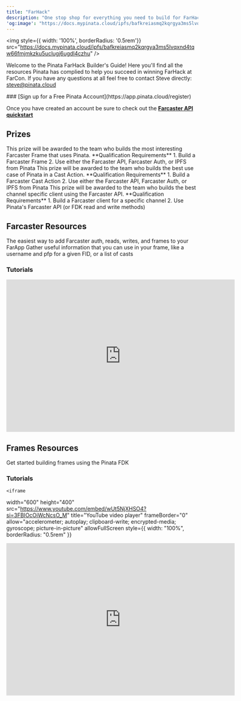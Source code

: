 ```yaml
---
title: "FarHack"
description: "One stop shop for everything you need to build for FarHack with Pinata"
'og:image': "https://docs.mypinata.cloud/ipfs/bafkreiasmq2kqrgya3ms5lvqxnd4tqw66fmjmkzku5uclugj6ugdl4czhu?filename=og.png"
---
```


<img style={{ width: '100%', borderRadius: '0.5rem'}} src="https://docs.mypinata.cloud/ipfs/bafkreiasmq2kqrgya3ms5lvqxnd4tqw66fmjmkzku5uclugj6ugdl4czhu" />

Welcome to the Pinata FarHack Builder's Guide! Here you'll find all the resources Pinata has complied to help you succeed in winning FarHack at FarCon. If you have any questions at all feel free to contact Steve directly: [steve@pinata.cloud](mailto:steve@pinata.cloud)

<Tip>
  ### [Sign up for a Free Pinata Account](https://app.pinata.cloud/register)

  Once you have created an account be sure to check out the **[Farcaster API quickstart](/farcaster/farcaster-api)**
</Tip>


## Prizes

<AccordionGroup>
  <Accordion title="🖼️ Best Use of Pinata in a Farcaster Frame - $500">
    This prize will be awarded to the team who builds the most interesting Farcaster Frame that uses Pinata.
    <Info>
      **Qualification Requirements**
      1. Build a Farcaster Frame
      2. Use either the Farcaster API, Farcaster Auth, or IPFS from Pinata
    </Info>
  </Accordion>

  <Accordion title="🔨 Best Use of Pinata in a Cast Action - $500">
    This prize will be awarded to the team who builds the best use case of Pinata in a Cast Action.
    <Info>
      **Qualification Requirements**
      1. Build a Farcaster Cast Action
      2. Use either the Farcaster API, Farcaster Auth, or IPFS from Pinata
    </Info>

  </Accordion>

  <Accordion title="📱 Best Channel Specific Client using Pinata Farcaster API - $500">
    This prize will be awarded to the team who builds the best channel specific client using the Farcaster API.
    <Info>
      **Qualification Requirements**
      1. Build a Farcaster client for a specific channel
      2. Use Pinata's Farcaster API (or FDK read and write methods)
    </Info>

  </Accordion>
</AccordionGroup>


## Farcaster Resources

<CardGroup col="2">
<Card title="Farcaster Development Kit" icon="toolbox" href="/farcaster/fdk">
  The easiest way to add Farcaster auth, reads, writes, and frames to your FarApp
</Card>


<Card title="Farcaster API" icon="code" href="/farcaster/farcaster-api">
  Gather useful information that you can use in your frame, like a username and pfp for a given FID, or a list of casts
</Card>
</CardGroup>

### Tutorials

<AccordionGroup>

<Accordion title="How to Build a Farcaster Client">
<CardGroup col="2">
<Card title="Blog Post" icon="file" href="https://www.pinata.cloud/blog/how-to-build-a-farcaster-client"></Card>
<Card title="Repo" icon="github" href="https://github.com/PinataCloud/farcaster-photo-client-template">
</Card>
</CardGroup>
    <iframe
      width="600"
      height="400"
      src="https://www.youtube.com/embed/9PZs-i5tRNA?si=kxuQxalGykBZYxRs"
      title="YouTube video player"
      frameBorder="0"
      allow="accelerometer; autoplay; clipboard-write; encrypted-media; gyroscope; picture-in-picture"
      allowFullScreen
      style={{ width: "100%", borderRadius: "0.5rem" }}
    ></iframe>
</Accordion>

<Accordion title="How to Add Farcaster Auth to Next.js">
<CardGroup col="2">
<Card title="Blog Post" icon="file" href="https://www.pinata.cloud/blog/how-to-add-farcaster-auth-to-next-js"></Card>
<Card title="Repo" icon="github" href="https://github.com/PinataCloud/farcaster-auth-template"></Card>
</CardGroup>
</Accordion>

<Accordion title="How to Send a Cast with the Farcaster API">
<CardGroup col="2">
<Card title="Blog Post" icon="file" href="https://www.pinata.cloud/blog/how-to-send-a-cast-with-the-pinata-farcaster-api"></Card>
<Card title="Repo" icon="github" href="https://github.com/PinataCloud/send-cast-api"></Card>
</CardGroup>
</Accordion>


<Accordion title="How To Build A Native Farcaster iOS Client In SwiftUI">
<CardGroup col="2">
<Card title="Blog Post" icon="file" href="https://www.pinata.cloud/blog/how-to-build-a-native-farcaster-ios-client-in-swiftui"></Card>
<Card title="Repo" icon="github" href="https://github.com/PinataCloud/swooop-client"></Card>
</CardGroup>
</Accordion>

</AccordionGroup>

## Frames Resources

<Card title="Farcaster Development Kit (FDK)" icon="frame" href="/farcaster/fdk/farcaster-frames">
  Get started building frames using the Pinata FDK
</Card>

### Tutorials

<AccordionGroup>

<Accordion title="Frame Fundamentals">
<CardGroup col="2">

<Card title="How to Build a Frame on Farcaster Using IPFS" href="https://www.pinata.cloud/blog/how-to-make-a-frame-on-farcaster-using-ipfs" icon="file"></Card>
<Card title="How To Use The Farcaster Development Kit To Build Farcaster Frames" href="https://www.pinata.cloud/blog/how-to-use-the-frame-development-kit-to-build-farcaster-frames" icon="file"></Card>
</CardGroup>

    <iframe
  width="600"
  height="400"
  src="https://www.youtube.com/embed/wUt5NjXHSO4?si=3FBIOcOiWcNcsO_M"
  title="YouTube video player"
  frameBorder="0"
  allow="accelerometer; autoplay; clipboard-write; encrypted-media; gyroscope; picture-in-picture"
  allowFullScreen
  style={{ width: "100%", borderRadius: "0.5rem" }}
></iframe>

</Accordion>

<Accordion title="How To Build A Transaction Frame On Farcaster">
<CardGroup col="2">
<Card title="Blog Post" icon="file" href="https://www.pinata.cloud/blog/how-to-build-a-transaction-frame-on-farcaster"></Card>
<Card title="Repo" icon="github" href="https://github.com/PinataCloud/hat-store-frame"></Card>
</CardGroup>
</Accordion>

<Accordion title="How to Send a Cast from a Frame">
<CardGroup col="2">
<Card title="Blog Post" icon="file" href="https://www.pinata.cloud/blog/how-to-send-casts-in-a-farcaster-frame"></Card>
<Card title="Repo" icon="github" href="https://github.com/PinataCloud/castception/"></Card>
</CardGroup>
</Accordion>

<Accordion title="How To Build a Farcaster Frame That Mints NFTs">
<CardGroup col="2">
  <Card title="Blog Post" href="https://www.pinata.cloud/blog/how-to-build-a-farcaster-frame-that-mints-nfts" icon="file"></Card>
  <Card title="Repo" href="https://github.com/PinataCloud/frame-minting-tutorial" icon="github"></Card>
</CardGroup>

<iframe
  width="600"
  height="400"
  src="https://www.youtube.com/embed/5VVOMolm-TA?si=n4bNpCVaUIGWg5z8"
  title="YouTube video player"
  frameBorder="0"
  allow="accelerometer; autoplay; clipboard-write; encrypted-media; gyroscope; picture-in-picture"
  allowFullScreen
  style={{ width: "100%", borderRadius: "0.5rem" }}
></iframe>
</Accordion>



<Accordion title="How To Build Farcaster Frames In Go">
<Card title="Blog Post" icon="file" href="https://www.pinata.cloud/blog/how-to-build-farcaster-frames-in-go"></Card>
</Accordion>

</AccordionGroup>
